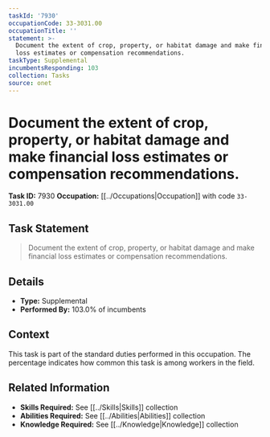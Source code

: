 ```yaml
---
taskId: '7930'
occupationCode: 33-3031.00
occupationTitle: ''
statement: >-
  Document the extent of crop, property, or habitat damage and make financial
  loss estimates or compensation recommendations.
taskType: Supplemental
incumbentsResponding: 103
collection: Tasks
source: onet
---
```

# Document the extent of crop, property, or habitat damage and make financial loss estimates or compensation recommendations.

**Task ID:** 7930
**Occupation:** [[../Occupations|Occupation]] with code `33-3031.00`

## Task Statement

> Document the extent of crop, property, or habitat damage and make financial loss estimates or compensation recommendations.

## Details

- **Type:** Supplemental
- **Performed By:** 103.0% of incumbents

## Context

This task is part of the standard duties performed in this occupation. The percentage indicates how common this task is among workers in the field.

## Related Information

- **Skills Required:** See [[../Skills|Skills]] collection
- **Abilities Required:** See [[../Abilities|Abilities]] collection
- **Knowledge Required:** See [[../Knowledge|Knowledge]] collection
